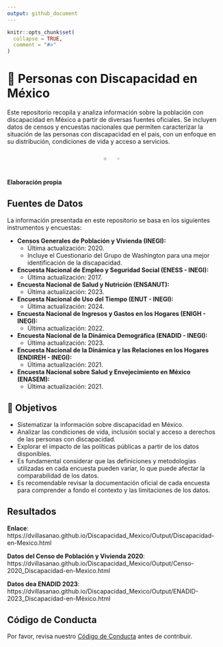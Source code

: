 ```yaml
---
output: github_document
---
```


<!-- README.md is generated from README.Rmd. Please edit that file -->

```r
knitr::opts_chunk$set(
  collapse = TRUE,
  comment = "#>"
)
```

# 📌 Personas con Discapacidad en México  

Este repositorio recopila y analiza información sobre la población con discapacidad en México a partir de diversas fuentes oficiales. Se incluyen datos de censos y encuestas nacionales que permiten caracterizar la situación de las personas con discapacidad en el país, con un enfoque en su distribución, condiciones de vida y acceso a servicios.   

<div style="display: flex; justify-content: center; gap: 10px;">

<img src="Output/Población con discapacidad_Page_3.png" width="50%" style="margin: 1px;">

<img src="Output/Población con discapacidad_Page_4.png" width="45%" style="margin: 1px;">

</div>

**Elaboración propia**

## Fuentes de Datos

La información presentada en este repositorio se basa en los siguientes instrumentos y encuestas:

* **Censos Generales de Población y Vivienda (INEGI):**
    * Última actualización: 2020.
    * Incluye el Cuestionario del Grupo de Washington para una mejor identificación de la discapacidad.
* **Encuesta Nacional de Empleo y Seguridad Social (ENESS - INEGI):**
    * Última actualización: 2017.
* **Encuesta Nacional de Salud y Nutrición (ENSANUT):**
    * Última actualización: 2023.
* **Encuesta Nacional de Uso del Tiempo (ENUT - INEGI):**
    * Última actualización: 2024.
* **Encuesta Nacional de Ingresos y Gastos en los Hogares (ENIGH - INEGI):**
    * Última actualización: 2022.
* **Encuesta Nacional de la Dinámica Demográfica (ENADID - INEGI):**
    * Última actualización: 2023.
* **Encuesta Nacional de la Dinámica y las Relaciones en los Hogares (ENDIREH - INEGI):**
    * Última actualización: 2021.
* **Encuesta Nacional sobre Salud y Envejecimiento en México (ENASEM):**
    * Última actualización: 2021.  

## 📌 Objetivos  

- Sistematizar la información sobre discapacidad en México.  
- Analizar las condiciones de vida, inclusión social y acceso a derechos de las personas con discapacidad.  
- Explorar el impacto de las políticas públicas a partir de los datos disponibles.  
- Es fundamental considerar que las definiciones y metodologías utilizadas en cada encuesta pueden variar, lo que puede afectar la comparabilidad de los datos.
- Es recomendable revisar la documentación oficial de cada encuesta para comprender a fondo el contexto y las limitaciones de los datos.

## Resultados

**Enlace**: https://dvillasanao.github.io/Discapacidad_Mexico/Output/Discapacidad-en-Mexico.html   

**Datos del Censo de Población y Vivienda 2020**: https://dvillasanao.github.io/Discapacidad_Mexico/Output/Censo-2020_Discapacidad-en-Mexico.html  

**Datos dea ENADID 2023**: https://dvillasanao.github.io/Discapacidad_Mexico/Output/ENADID-2023_Discapacidad-en-Mèxico.html

## Código de Conducta

Por favor, revisa nuestro [Código de Conducta](CODE_OF_CONDUCT.md) antes de contribuir.

